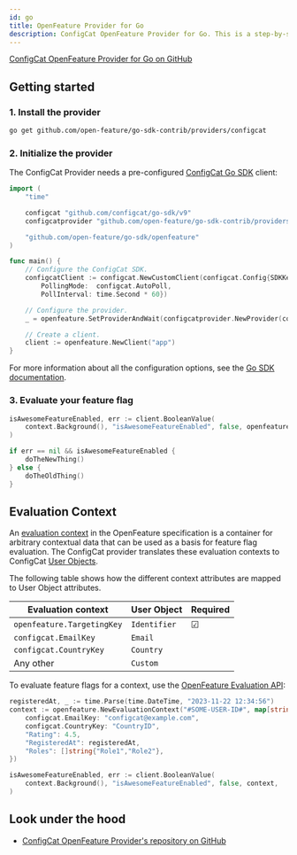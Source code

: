 ```yaml
---
id: go
title: OpenFeature Provider for Go
description: ConfigCat OpenFeature Provider for Go. This is a step-by-step guide on how to use ConfigCat with the OpenFeature Go SDK.
---
```


<a href="https://github.com/open-feature/go-sdk-contrib/tree/main/providers/configcat" target="_blank">ConfigCat OpenFeature Provider for Go on GitHub</a>

## Getting started

### 1. Install the provider

```bash
go get github.com/open-feature/go-sdk-contrib/providers/configcat
```

### 2. Initialize the provider

The ConfigCat Provider needs a pre-configured [ConfigCat Go SDK](../../go/#creating-the-configcat-client) client:

```go
import (
    "time"

    configcat "github.com/configcat/go-sdk/v9"
    configcatprovider "github.com/open-feature/go-sdk-contrib/providers/configcat/pkg"

    "github.com/open-feature/go-sdk/openfeature"
)

func main() {
    // Configure the ConfigCat SDK.
    configcatClient := configcat.NewCustomClient(configcat.Config{SDKKey: "#YOUR-SDK-KEY#",
        PollingMode:  configcat.AutoPoll,
        PollInterval: time.Second * 60})

    // Configure the provider.
    _ = openfeature.SetProviderAndWait(configcatprovider.NewProvider(configcatClient))

    // Create a client.
    client := openfeature.NewClient("app")
}
```

For more information about all the configuration options, see the [Go SDK documentation](../../go/#creating-the-configcat-client).

### 3. Evaluate your feature flag

```go
isAwesomeFeatureEnabled, err := client.BooleanValue(
    context.Background(), "isAwesomeFeatureEnabled", false, openfeature.EvaluationContext{},
)

if err == nil && isAwesomeFeatureEnabled {
    doTheNewThing()
} else {
    doTheOldThing()
}
```

## Evaluation Context

An <a href="https://openfeature.dev/docs/reference/concepts/evaluation-context" target="_blank">evaluation context</a> in the OpenFeature specification is a container for arbitrary contextual data that can be used as a basis for feature flag evaluation.
The ConfigCat provider translates these evaluation contexts to ConfigCat [User Objects](../../go/#user-object).

The following table shows how the different context attributes are mapped to User Object attributes.

| Evaluation context              | User Object  | Required |
| ------------------------------- | ------------ | -------- |
| `openfeature.TargetingKey`      | `Identifier` | &#9745;  | 
| `configcat.EmailKey`            | `Email`      |          | 
| `configcat.CountryKey`          | `Country`    |          | 
| Any other                       | `Custom`     |          | 

To evaluate feature flags for a context, use the <a href="https://openfeature.dev/docs/reference/concepts/evaluation-api/" target="_blank">OpenFeature Evaluation API</a>:

```go
registeredAt, _ := time.Parse(time.DateTime, "2023-11-22 12:34:56")
context := openfeature.NewEvaluationContext("#SOME-USER-ID#", map[string]any{
    configcat.EmailKey: "configcat@example.com",
    configcat.CountryKey: "CountryID",
    "Rating": 4.5,
    "RegisteredAt": registeredAt,
    "Roles": []string{"Role1","Role2"},
})

isAwesomeFeatureEnabled, err := client.BooleanValue(
    context.Background(), "isAwesomeFeatureEnabled", false, context,
)
```

## Look under the hood

- <a href="https://github.com/open-feature/go-sdk-contrib/tree/main/providers/configcat" target="_blank">ConfigCat OpenFeature Provider's repository on GitHub</a>